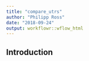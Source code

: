```yaml
---
title: "compare_utrs"
author: "Philipp Ross"
date: "2018-09-24"
output: workflowr::wflow_html
---
```


## Introduction

```r

```

